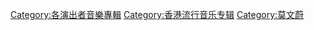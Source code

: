 [[Category:各演出者音樂專輯‎|Category:各演出者音樂專輯‎]]
[[Category:香港流行音乐专辑|Category:香港流行音乐专辑]]
[[Category:莫文蔚|Category:莫文蔚]]
